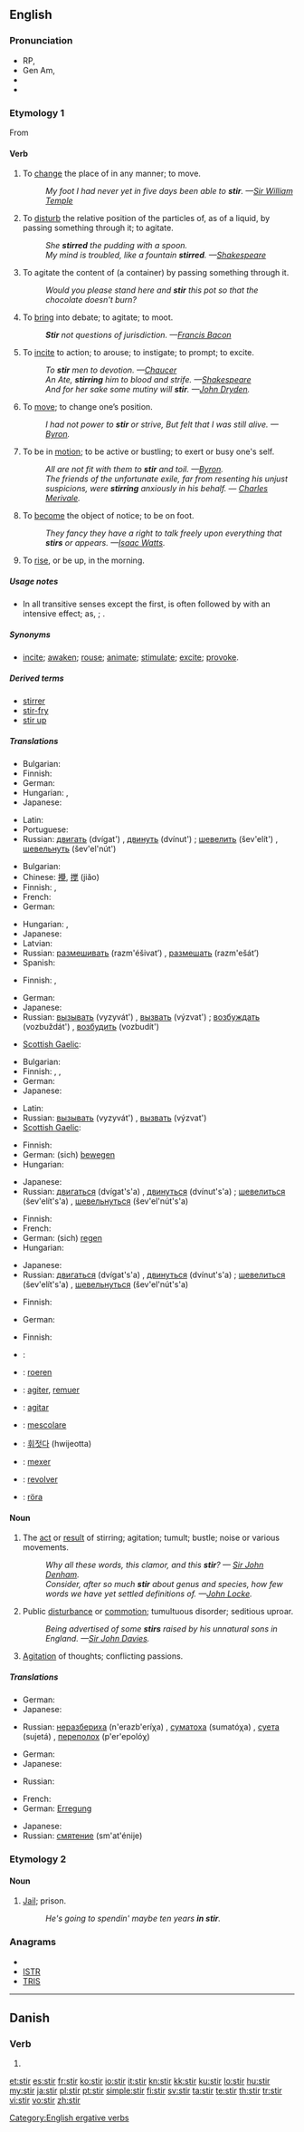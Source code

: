 {{also|štír}}
==English==

===Pronunciation===
* RP, {{IPA|/stɜː/}}
* Gen Am, {{IPA|/stɜːr/}}
* {{audio|en-us-stir.ogg|Audio (US)}}
* {{rhymes|ɜː(r)}}

===Etymology 1===
From {{etyl|ang|en}} {{term|styrian|lang=ang}}

====Verb====
{{en-verb|stir|r|ing}}

# {{transitive|dated}} To [[change]] the place of in any manner; to move.
#: ''My foot I had never yet in five days been able to '''stir'''. —[[w:Sir William Temple|Sir William Temple]]''
# {{transitive}} To [[disturb]] the relative position of the particles of, as of a liquid, by passing something through it; to agitate.
#: ''She '''stirred''' the pudding with a spoon.''
#: ''My mind is troubled, like a fountain '''stirred'''. —[[w:Shakespeare|Shakespeare]]''
# {{transitive}} To agitate the content of (a container) by passing something through it.
#: ''Would you please stand here and '''stir''' this pot so that the chocolate doesn't burn?''
# {{transitive}} To [[bring]] into debate; to agitate; to moot.
#: '''''Stir''' not questions of jurisdiction. —[[w:Francis Bacon|Francis Bacon]]''
# {{transitive}} To [[incite]] to action; to arouse; to instigate; to prompt; to excite.
#: ''To '''stir''' men to devotion. —[[w:Chaucer|Chaucer]]''
#: ''An Ate, '''stirring''' him to blood and strife. —[[w:Shakespeare|Shakespeare]]''
#: ''And for her sake some mutiny will '''stir'''. —[[w:John Dryden|John Dryden]].''
# {{intransitive}} To [[move]]; to change one’s position.
#: ''I had not power to '''stir''' or strive, But felt that I was still alive. —[[w:Byron|Byron]].''
# {{intransitive}} To be in [[motion]]; to be active or bustling; to exert or busy one's self.
#: ''All are not fit with them to '''stir''' and toil. —[[w:Byron|Byron]].''
#: ''The friends of the unfortunate exile, far from resenting his unjust suspicions, were '''stirring''' anxiously in his behalf. — [[w:Charles Merivale|Charles Merivale]].''
# {{intransitive}} To [[become]] the object of notice; to be on foot.
#: ''They fancy they have a right to talk freely upon everything that '''stirs''' or appears. —[[w:Isaac Watts|Isaac Watts]].''
# {{intransitive|poetic}} To [[rise]], or be up, in the morning.

=====Usage notes=====
* In all transitive senses except the first, {{term||stir}} is often followed by {{term|up}} with an intensive effect; as, {{term||to stir up fire}}; {{term||to stir up sedition}}.

=====Synonyms=====
* {{sense|to move}} [[incite]]; [[awaken]]; [[rouse]]; [[animate]]; [[stimulate]]; [[excite]]; [[provoke]].

=====Derived terms=====
* [[stirrer]]
* [[stir-fry]]
* [[stir up]]

=====Translations=====
{{trans-top|To change the place of in any manner; to move}}
* Bulgarian: {{t+|bg|аларма|f|tr=alárma}}
* Finnish: {{t-|fi|liikuttaa}}
* German: {{t+|de|bewegen}}
* Hungarian: {{t+|hu|mozgat}}, {{t-|hu|mozdít}}
* Japanese: {{t-|ja|動かす|tr=ugokasu}}
{{trans-mid}}
* Latin: {{t-|la|commoveo|alt=commoveō}}
* Portuguese: {{t+|pt|mover}}
* Russian: [[двигать]] (dvígat') {{impf}}, [[двинуть]] (dvínut') {{pf.}}; [[шевелить]] (šev'elít') {{impf}}, [[шевельнуть]] (šev'el'nút') {{pf.}}
{{trans-bottom}}

{{trans-top|To disturb the relative position of the particles of}}
* Bulgarian: {{t+|bg|аларма|f|tr=alárma}}
* Chinese: [[攪]], [[搅]] (jiǎo)
* Finnish: {{t+|fi|sekoittaa}},  {{t+|fi|hämmentää}}
* French: {{t+|fr|remuer}}
* German: {{t+|de|rühren}}
{{trans-mid}}
* Hungarian: {{t+|hu|kever}}, {{t|hu|kavar}}
* Japanese: {{t|ja|掻き混ぜる|tr=kaki-mazeru}}
* Latvian: {{t|lv|maisīt}}
* Russian: [[размешивать]] (razm'éšivat’) {{impf}}, [[размешать]] (razm'ešát’) {{pf.}}
* Spanish: {{t-|es|revolver}}
{{trans-bottom}}
{{trans-top|to agitate the contents of}}
* Finnish: {{t|fi|hämmentää}}, {{t|fi|sekoittaa}}
{{trans-mid}}
{{trans-bottom}}
{{trans-top|To bring into debate; to agitate; to moot}}
* German: {{t+|de|hervorrufen}}
* Japanese: {{t-|ja|扇動する|tr=sendō suru}}
* Russian: [[вызывать]] (vyzyvát') {{impf}}, [[вызвать]] (výzvat') {{pf.}}; [[возбуждать]] (vozbuždát') {{impf}}, [[возбудить]] (vozbudít') {{pf.}}
{{trans-mid}}
* [[Scottish Gaelic]]: {{t-|gd|tog|xs=Scottish Gaelic}}
{{trans-bottom}}

{{trans-top|To incite to action; to arouse; to instigate; to prompt; to excite}}
* Bulgarian: {{t+|bg|аларма|f|tr=alárma}}
* Finnish: {{t+|fi|yllyttää}}, {{t+|fi|kiihottaa}},  {{t-|fi|liikuttaa}}
* German: {{t-|de|anstacheln}}
* Japanese: {{t|ja|かき立てる|tr=kakitateru}}
{{trans-mid}}
* Latin: {{t-|la|commoveo|alt=commoveō}}
* Russian: [[вызывать]] (vyzyvát') {{impf}}, [[вызвать]] (výzvat') {{pf.}}
* [[Scottish Gaelic]]: {{t-|gd|tog|xs=Scottish Gaelic}}
{{trans-bottom}}

{{trans-top|To move; to change one’s position}}
* Finnish: {{t+|fi|liikkua}}
* German: (sich) [[bewegen]]
* Hungarian: {{t+|hu|mozdul}}
{{trans-mid}}
* Japanese: {{t+|ja|動く|tr=ugoku}}
* Russian: [[двигаться]] (dvígat's'a) {{impf}}, [[двинуться]] (dvínut's'a) {{pf.}}; [[шевелиться]] (šev'elít's'a) {{impf}}, [[шевельнуться]] (šev'el'nút's'a) {{pf.}}
{{trans-bottom}}

{{trans-top|To be in motion}}
* Finnish: {{t+|fi|liikkua}}
* French: {{t+|fr|agiter}}
* German: (sich) [[regen]]
* Hungarian: {{t+|hu|mozog}}
{{trans-mid}}
* Japanese: {{t|ja|動き回る|tr=ugoki-mawaru}}
* Russian: [[двигаться]] (dvígat's'a) {{impf}}, [[двинуться]] (dvínut's'a) {{pf.}}; [[шевелиться]] (šev'elít's'a) {{impf}}, [[шевельнуться]] (šev'el'nút's'a) {{pf.}}
{{trans-bottom}}

{{trans-top|To become the object of notice; to be on foot}}
* Finnish: {{t+|fi|liikkua}}
{{trans-mid}}
* German: {{t+|de|auffallen}}
{{trans-bottom}}

{{trans-top|To rise, or be up, in the morning}}
* Finnish: {{t+|fi|nousta}}
{{trans-mid}}
{{trans-bottom}}

{{checktrans-top}}
* {{ttbc|ar}}: {{Arab|[[مزج]]}} {{unicode|(mázaja)}}
* {{ttbc|nl}}: [[roeren]]
* {{ttbc|fr}}: [[agiter]], [[remuer]]
* {{ttbc|io}}: [[agitar]]
* {{ttbc|it}}: [[mescolare]]
{{trans-mid}}
* {{ttbc|ko}}: [[휘젓다]] (hwijeotta)
* {{ttbc|pt}}: [[mexer]]
* {{ttbc|es}}: [[revolver]]
* {{ttbc|sv}}: [[röra]]
{{trans-bottom}}

====Noun====
{{en-noun|s|-}}

# The [[act]] or [[result]] of stirring; agitation; tumult; bustle; noise or various movements.
#: ''Why all these words, this clamor, and this '''stir'''? — [[w:Sir John Denham|Sir John Denham]].''
#: ''Consider, after so much '''stir''' about genus and species, how few words we have yet settled definitions of. —[[w:John Locke|John Locke]].''
# Public [[disturbance]] or [[commotion]]; tumultuous disorder; seditious uproar.
#: ''Being advertised of some '''stirs''' raised by his unnatural sons in England. —[[w:Sir John Davies|Sir John Davies]].''
# [[agitation|Agitation]] of thoughts; conflicting passions.

=====Translations=====
{{trans-top|The act or result of stirring}}
* German: {{t+|de|Erregung}}
* Japanese: {{t|ja|撹拌|tr=kakuhan}}
{{trans-mid}}
* Russian: [[неразбериха]] (n'erazb'eríχa) {{f}}, [[суматоха]] (sumatóχa) {{f}}, [[суета]] (sujetá) {{f}}, [[переполох]] (p'er'epolóχ) {{m}}
{{trans-bottom}}

{{trans-top|Public disturbance or commotion}}
* German: {{t+|de|Aufruhr}}
* Japanese: {{t|ja|騒動|tr=sōdō}}
{{trans-mid}}
* Russian: {{t+|ru|волнения|p|tr=voln'énija}}
{{trans-bottom}}

{{trans-top|Agitation of thoughts; conflicting passions}}
* French: {{t+|fr|tumulte|m}}
* German: [[Erregung]]
{{trans-mid}}
* Japanese: {{t|ja|騒動|tr=sōdō}}
* Russian: [[смятение]] (sm'at'énije) {{n}}
{{trans-bottom}}

===Etymology 2===
{{etystub}}

====Noun====
{{en-noun|-}}

# {{slang}} [[jail|Jail]]; prison.
#: ''He's going to spendin' maybe ten years '''in stir'''.''

===Anagrams===
* {{alphagram|irst}}
* [[ISTR#English|ISTR]]
* [[TRIS#English|TRIS]]

[[Category:English ergative verbs]]

----

==Danish==

===Verb===
{{infl|da|verb form}}

# {{form of|imperative|stirre|lang=da}}

[[et:stir]]
[[es:stir]]
[[fr:stir]]
[[ko:stir]]
[[io:stir]]
[[it:stir]]
[[kn:stir]]
[[kk:stir]]
[[ku:stir]]
[[lo:stir]]
[[hu:stir]]
[[my:stir]]
[[ja:stir]]
[[pl:stir]]
[[pt:stir]]
[[simple:stir]]
[[fi:stir]]
[[sv:stir]]
[[ta:stir]]
[[te:stir]]
[[th:stir]]
[[tr:stir]]
[[vi:stir]]
[[vo:stir]]
[[zh:stir]]